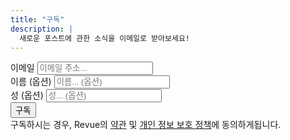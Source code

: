 ```yaml
---
title: "구독"
description: |
  새로운 포스트에 관한 소식을 이메일로 받아보세요!
---
```


```{=html}
<div id="revue-embed">
  <form action="https://www.getrevue.co/profile/taemo_bang/add_subscriber" method="post" id="revue-form" name="revue-form"  target="_blank">
  <div class="revue-form-group">
    <label for="member_email">이메일</label>
    <input class="revue-form-field" placeholder="이메일 주소..." type="email" name="member[email]" id="member_email">
  </div>
  <div class="revue-form-group">
    <label for="member_first_name">이름 <span class="optional">(옵션)</span></label>
    <input class="revue-form-field" placeholder="이름... (옵션)" type="text" name="member[first_name]" id="member_first_name">
  </div>
  <div class="revue-form-group">
    <label for="member_last_name">성 <span class="optional">(옵션)</span></label>
    <input class="revue-form-field" placeholder="성... (옵션)" type="text" name="member[last_name]" id="member_last_name">
  </div>
  <div class="revue-form-actions">
    <input type="submit" value="구독" name="member[subscribe]" id="member_submit">
  </div>
  <div class="revue-form-footer">구독하시는 경우, Revue의 <a target="_blank" href="https://www.getrevue.co/terms">약관</a> 및 <a target="_blank" href="https://www.getrevue.co/privacy">개인 정보 보호 정책</a>에 동의하게됩니다.<div> 
  </form>
</div>
```